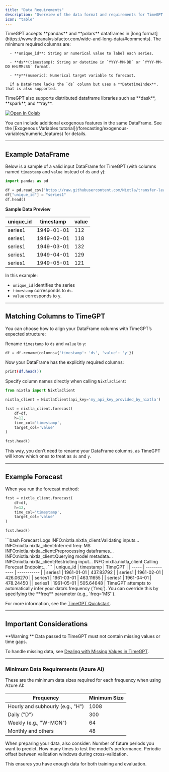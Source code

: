 ```yaml
---
title: "Data Requirements"
description: "Overview of the data format and requirements for TimeGPT forecasting."
icon: "table"
---
```


<Info>
TimeGPT accepts **pandas** and **polars** dataframes in [long format](https://www.theanalysisfactor.com/wide-and-long-data/#comments). The minimum required columns are:
</Info>

<CardGroup cols={2}>
  <Card title="Required Columns">

      - **unique_id**: String or numerical value to label each series.

      - **ds**(timestamp): String or datetime in `YYYY-MM-DD` or `YYYY-MM-DD HH:MM:SS` format.

      - **y**(numeric): Numerical target variable to forecast.


  </Card>
  <Card title="Optional Index">

      If a DataFrame lacks the `ds` column but uses a **DatetimeIndex**, that is also supported.

  </Card>
</CardGroup>

<Check>
TimeGPT also supports distributed dataframe libraries such as **dask**, **spark**, and **ray**.
</Check>

[![Open In Colab](https://colab.research.google.com/assets/colab-badge.svg)](https://colab.research.google.com/github/Nixtla/nixtla/blob/main/nbs/docs/getting-started/5_data_requirements.ipynb)

<Info>
You can include additional exogenous features in the same DataFrame. See the [Exogenous Variables tutorial](/forecasting/exogenous-variables/numeric_features) for details.
</Info>

---

## Example DataFrame

Below is a sample of a valid input DataFrame for TimeGPT (with columns named `timestamp` and `value` instead of `ds` and `y`):

```python Sample Data Loading
import pandas as pd

df = pd.read_csv('https://raw.githubusercontent.com/Nixtla/transfer-learning-time-series/main/datasets/air_passengers.csv')
df["unique_id"] = "series1"
df.head()
```

<Card title="Data Preview">

**Sample Data Preview**

  | **unique_id**      | **timestamp**    | **value**   |
| ----- | ------------ | ------- |
| series1     | 1949-01-01   | 112     |
| series1     | 1949-02-01   | 118     |
| series1     | 1949-03-01   | 132     |
| series1     | 1949-04-01   | 129     |
| series1     | 1949-05-01   | 121     |

</Card>

In this example:
- `unique_id` identifies the series
- `timestamp` corresponds to `ds`.
- `value` corresponds to `y`.

---

## Matching Columns to TimeGPT

You can choose how to align your DataFrame columns with TimeGPT’s expected structure:

<Tabs>
  <Tab title="Rename Columns">

Rename `timestamp` to `ds` and `value` to `y`:

```python Rename Columns Example
df = df.rename(columns={'timestamp': 'ds', 'value': 'y'})
```

Now your DataFrame has the explicitly required columns:

```bash Show Head of DataFrame
print(df.head())
```

  </Tab>

  <Tab title="Use time_col & target_col">

Specify column names directly when calling `NixtlaClient`:

```python NixtlaClient Forecast Example
from nixtla import NixtlaClient

nixtla_client = NixtlaClient(api_key='my_api_key_provided_by_nixtla')

fcst = nixtla_client.forecast(
    df=df,
    h=12,
    time_col='timestamp',
    target_col='value'
)

fcst.head()
```

This way, you don’t need to rename your DataFrame columns, as TimeGPT will know which ones to treat as `ds` and `y`.
  </Tab>
</Tabs>

---

## Example Forecast

When you run the forecast method:

```python Forecast Example
fcst = nixtla_client.forecast(
    df=df,
    h=12,
    time_col='timestamp',
    target_col='value'
)

fcst.head()
```

<Accordion title="Forecast Logs">
```bash Forecast Logs
INFO:nixtla.nixtla_client:Validating inputs...
INFO:nixtla.nixtla_client:Inferred freq: MS
INFO:nixtla.nixtla_client:Preprocessing dataframes...
INFO:nixtla.nixtla_client:Querying model metadata...
INFO:nixtla.nixtla_client:Restricting input...
INFO:nixtla.nixtla_client:Calling Forecast Endpoint...
```
</Accordion>

<Frame caption="Forecast Output Preview">
  | unique_id | timestamp    | TimeGPT     |
| ----- | ------------ | ----------- |
| series1     | 1961-01-01   | 437.83792   |
| series1     | 1961-02-01   | 426.06270   |
| series1     | 1961-03-01   | 463.11655   |
| series1     | 1961-04-01   | 478.24450   |
| series1     | 1961-05-01   | 505.64648   |

</Frame>

<Info>
TimeGPT attempts to automatically infer your data’s frequency (`freq`). You can override this by specifying the **freq** parameter (e.g., `freq='MS'`).
</Info>

For more information, see the [TimeGPT Quickstart](/forecasting/timegpt_quickstart).

---

## Important Considerations

<Warning>
**Warning:** Data passed to TimeGPT must not contain missing values or time gaps.
</Warning>

To handle missing data, see [Dealing with Missing Values in TimeGPT](/data_requirements/missing_values).

---

### Minimum Data Requirements (Azure AI)

<Info>
These are the minimum data sizes required for each frequency when using Azure AI:
</Info>

| Frequency                          | Minimum Size   |
| ---------------------------------- | -------------- |
| Hourly and subhourly (e.g., "H")   | 1008           |
| Daily ("D")                        | 300            |
| Weekly (e.g., "W-MON")             | 64             |
| Monthly and others                 | 48             |



When preparing your data, also consider:
<Steps>
  <Step title="Forecast horizon (h)">
    Number of future periods you want to predict.
  </Step>
  <Step title="Number of validation windows (n_windows)">
    How many times to test the model's performance.
  </Step>
  <Step title="Gaps (step_size)">
    Periodic offset between validation windows during cross-validation.
  </Step>
</Steps>

This ensures you have enough data for both training and evaluation.